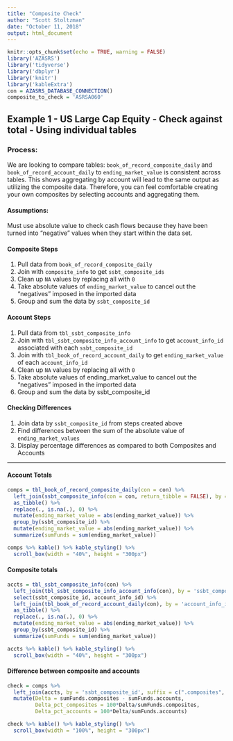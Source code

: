 ```yaml
---
title: "Composite Check"
author: "Scott Stoltzman"
date: "October 11, 2018"
output: html_document
---
```


```r
knitr::opts_chunk$set(echo = TRUE, warning = FALSE)
library('AZASRS')
library('tidyverse')
library('dbplyr')
library('knitr')
library('kableExtra')
con = AZASRS_DATABASE_CONNECTION()
composite_to_check = 'ASRSA060'
```

## Example 1 - US Large Cap Equity - Check against total - Using individual tables

### Process:  

We are looking to compare tables: `book_of_record_composite_daily` and `book_of_record_account_daily` to `ending_market_value` is consistent across tables. This shows aggregating by account will lead to the same output as utilizing the composite data. Therefore, you can feel comfortable creating your own composites by selecting accounts and aggregating them.

#### Assumptions:  

Must use absolute value to check cash flows because they have been turned into "negative" values when they start within the data set.


#### Composite Steps

  1. Pull data from `book_of_record_composite_daily`
  2. Join with `composite_info` to get `ssbt_composite_ids`
  3. Clean up `NA` values by replacing all with `0`
  4. Take absolute values of `ending_market_value` to cancel out the "negatives" imposed in the imported data
  5. Group and sum the data by `ssbt_composite_id`

#### Account Steps

  1. Pull data from `tbl_ssbt_composite_info`
  2. Join with `tbl_ssbt_composite_info_account_info` to get `account_info_id` associated with each `ssbt_composite_id`
  3. Join with `tbl_book_of_record_account_daily` to get `ending_market_value` of each `account_info_id`
  4. Clean up `NA` values by replacing all with `0`
  5. Take absolute values of ending_market_value to cancel out the "negatives" imposed in the imported data
  6. Group and sum the data by ssbt_composite_id

#### Checking Differences  

  1. Join data by `ssbt_composite_id` from steps created above
  2. Find differences between the sum of the absolute value of `ending_market_values`
  3. Display percentage differences as compared to both Composites and Accounts

---

#### Account Totals 
```r
comps = tbl_book_of_record_composite_daily(con = con) %>%
  left_join(ssbt_composite_info(con = con, return_tibble = FALSE), by = 'ssbt_composite_info_id') %>%
  as_tibble() %>%
  replace(., is.na(.), 0) %>%
  mutate(ending_market_value = abs(ending_market_value)) %>%
  group_by(ssbt_composite_id) %>%
  mutate(ending_market_value = abs(ending_market_value)) %>%
  summarize(sumFunds = sum(ending_market_value))

comps %>% kable() %>% kable_styling() %>%
  scroll_box(width = "40%", height = "300px")
```


#### Composite totals
```r
accts = tbl_ssbt_composite_info(con) %>%
  left_join(tbl_ssbt_composite_info_account_info(con), by = 'ssbt_composite_info_id') %>%
  select(ssbt_composite_id, account_info_id) %>%
  left_join(tbl_book_of_record_account_daily(con), by = 'account_info_id') %>%
  as_tibble() %>%
  replace(., is.na(.), 0) %>%
  mutate(ending_market_value = abs(ending_market_value)) %>%
  group_by(ssbt_composite_id) %>%
  summarize(sumFunds = sum(ending_market_value))

accts %>% kable() %>% kable_styling() %>%
  scroll_box(width = "40%", height = "300px")
```

#### Difference between composite and accounts
```r
check = comps %>% 
  left_join(accts, by = 'ssbt_composite_id', suffix = c(".composites", ".accounts")) %>%
  mutate(Delta = sumFunds.composites - sumFunds.accounts,
         Delta_pct_composites = 100*Delta/sumFunds.composites,
         Delta_pct_accounts = 100*Delta/sumFunds.accounts)

check %>% kable() %>% kable_styling() %>%
  scroll_box(width = "100%", height = "300px")
```


